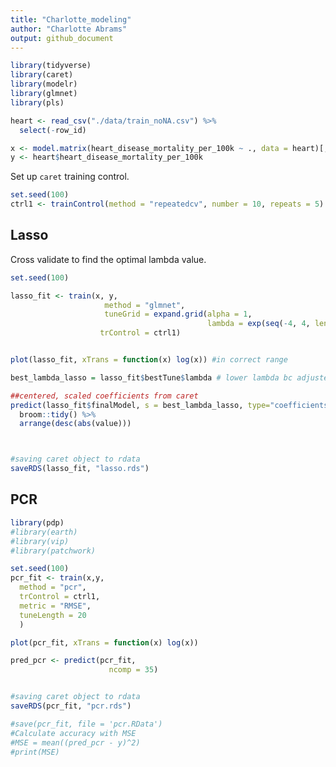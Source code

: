 ```yaml
---
title: "Charlotte_modeling"
author: "Charlotte Abrams"
output: github_document
---
```


```r
library(tidyverse)
library(caret)
library(modelr)
library(glmnet)
library(pls)
```

```r
heart <- read_csv("./data/train_noNA.csv") %>% 
  select(-row_id)

x <- model.matrix(heart_disease_mortality_per_100k ~ ., data = heart)[,-1]
y <- heart$heart_disease_mortality_per_100k
```

Set up `caret` training control. 

```r
set.seed(100)
ctrl1 <- trainControl(method = "repeatedcv", number = 10, repeats = 5)
```

## Lasso

Cross validate to find the optimal lambda value.

```r
set.seed(100)

lasso_fit <- train(x, y,
                     method = "glmnet",
                     tuneGrid = expand.grid(alpha = 1, 
                                            lambda = exp(seq(-4, 4, length = 200))),
                    trControl = ctrl1)


plot(lasso_fit, xTrans = function(x) log(x)) #in correct range

best_lambda_lasso = lasso_fit$bestTune$lambda # lower lambda bc adjusted bounds

##centered, scaled coefficients from caret
predict(lasso_fit$finalModel, s = best_lambda_lasso, type="coefficients") %>% 
  broom::tidy() %>% 
  arrange(desc(abs(value)))



#saving caret object to rdata
saveRDS(lasso_fit, "lasso.rds")
```


## PCR

```r
library(pdp)
#library(earth)
#library(vip)
#library(patchwork)

set.seed(100)
pcr_fit <- train(x,y, 
  method = "pcr",
  trControl = ctrl1,
  metric = "RMSE",
  tuneLength = 20
  )

plot(pcr_fit, xTrans = function(x) log(x)) 

pred_pcr <- predict(pcr_fit, 
                      ncomp = 35)


#saving caret object to rdata
saveRDS(pcr_fit, "pcr.rds")

#save(pcr_fit, file = 'pcr.RData')
#Calculate accuracy with MSE
#MSE = mean((pred_pcr - y)^2)
#print(MSE)

```






